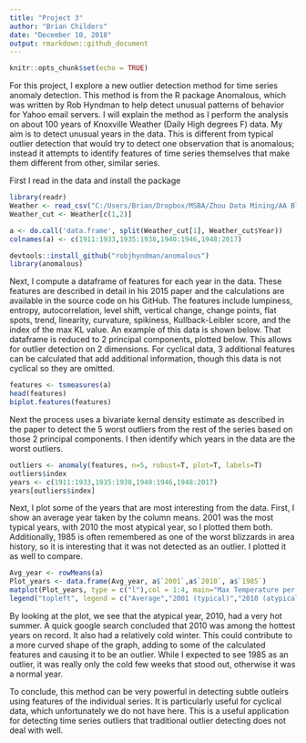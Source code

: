 ---
title: "Project 3"
author: "Brian Childers"
date: "December 10, 2018"
output: rmarkdown::github_document
---

```{r setup, include=FALSE}
knitr::opts_chunk$set(echo = TRUE)
```


For this project, I explore a new outlier detection method for time series anomaly detection. This method is from the R package Anomalous, which was written by Rob Hyndman to help detect unusual patterns of behavior for Yahoo email servers. I will explain the method as I perform the analysis on about 100 years of Knoxville Weather (Daily High degrees F) data. My aim is to detect unusual years in the data. This is different from typical outlier detection that would try to detect one observation that is anomalous; instead it attempts to identify features of time series themselves that make them different from other, similar series.

First I read in the data and install the package
```{r data}
library(readr)
Weather <- read_csv("C:/Users/Brian/Dropbox/MSBA/Zhou Data Mining/AA Blog posts/Weather.csv")
Weather_cut <- Weather[c(1,2)]

a <- do.call('data.frame', split(Weather_cut[1], Weather_cut$Year))
colnames(a) <- c(1911:1933,1935:1938,1940:1946,1948:2017)

devtools::install_github("robjhyndman/anomalous")
library(anomalous)

```

Next, I compute a dataframe of features for each year in the data. These features are described in detail in his 2015 paper and the calculations are available in the source code on his GitHub. The features include lumpiness, entropy, autocorrelation, level shift, vertical change, change points, flat spots, trend, linearity, curvature, spikiness, Kullback-Leibler score, and the index of the max KL value. An example of this data is shown below. That dataframe is reduced to 2 principal components, plotted below. This allows for outlier detection on 2 dimensions. For cyclical data, 3 additional features can be calculated that add additional information, though this data is not cyclical so they are omitted.

```{r TSmeasures}
features <- tsmeasures(a)
head(features)
biplot.features(features)
```

Next the process uses a bivariate kernal density estimate as described in the paper to detect the 5 worst outliers from the rest of the series based on those 2 principal components. I then identify which years in the data are the worst outliers.

```{r Outliers}
outliers <- anomaly(features, n=5, robust=T, plot=T, labels=T)
outliers$index
years <- c(1911:1933,1935:1938,1940:1946,1948:2017)
years[outliers$index]
```

Next, I plot some of the years that are most interesting from the data. First, I show an average year taken by the column means. 2001 was the most typical years, with 2010 the most atypical year, so I plotted them both. Additionally, 1985 is often remembered as one of the worst blizzards in area history, so it is interesting that it was not detected as an outlier. I plotted it as well to compare.
```{r plots}
Avg_year <- rowMeans(a)
Plot_years <- data.frame(Avg_year, a$`2001`,a$`2010`, a$`1985`)
matplot(Plot_years, type = c("l"),col = 1:4, main="Max Temperature per Day by Year")
legend("topleft", legend = c("Average","2001 (typical)","2010 (atypical)","1985 (blizzard)"), col=1:4, pch=.1)
```

By looking at the plot, we see that the atypical year, 2010, had a very hot summer. A quick google search concluded that 2010 was among the hottest years on record. It also had a relatively cold winter. This could contribute to a more curved shape of the graph, adding to some of the calculated features and causing it to be an outlier. While I expected to see 1985 as an outlier, it was really only the cold few weeks that stood out, otherwise it was a normal year. 

To conclude, this method can be very powerful in detecting subtle outleirs using features of the individual series. It is particularly useful for cyclical data, which unfortunately we do not have here. This is a useful application for detecting time series outliers that traditional outlier detecting does not deal with well.
